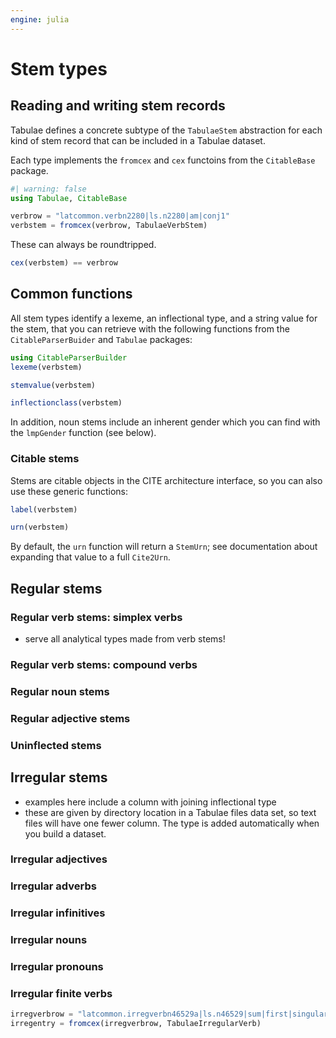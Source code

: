 ```yaml
---
engine: julia
---
```


# Stem types




## Reading and writing stem records


Tabulae defines a concrete subtype of the `TabulaeStem` abstraction for each kind of stem record that can be included in a Tabulae dataset.  

Each type implements the `fromcex` and `cex` functoins from the `CitableBase` package.

```julia
#| warning: false
using Tabulae, CitableBase

verbrow = "latcommon.verbn2280|ls.n2280|am|conj1"
verbstem = fromcex(verbrow, TabulaeVerbStem)
```


These can always be roundtripped.


```julia
cex(verbstem) == verbrow
```


## Common functions

All stem types identify a lexeme, an inflectional type, and a string value for the stem, that you can retrieve with the following functions from the `CitableParserBuider` and `Tabulae` packages:

```julia
using CitableParserBuilder
lexeme(verbstem)
```


```julia
stemvalue(verbstem)
```

```julia
inflectionclass(verbstem)
```




In addition, noun stems include an inherent gender which you can find with the `lmpGender` function (see below).



### Citable stems

Stems are citable objects in the CITE architecture interface, so you can also use these generic functions:


```julia
label(verbstem)
```


```julia
urn(verbstem)
```

:::{.callout-note}
By default, the `urn` function will return a `StemUrn`; see documentation about expanding that value to a full `Cite2Urn`.
:::




## Regular stems

### Regular verb stems: simplex verbs

- serve all analytical types made from verb stems!

### Regular verb stems: compound verbs
### Regular noun stems
### Regular adjective stems
### Uninflected stems


## Irregular stems
:::{.callout-note title="Delimited formats and Tabulae data sets"} 

- examples here include a column with joining inflectional type
- these are given by directory location in a Tabulae files data set, so text files will have one fewer column. The type is added automatically when you build a dataset.

:::

### Irregular adjectives
### Irregular adverbs
### Irregular infinitives
### Irregular nouns
### Irregular pronouns
### Irregular finite verbs

```julia
irregverbrow = "latcommon.irregverbn46529a|ls.n46529|sum|first|singular|present|indicative|active|irregularverb"
irregentry = fromcex(irregverbrow, TabulaeIrregularVerb)
```
